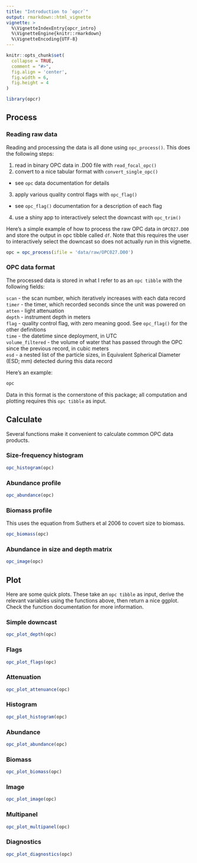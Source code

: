 ```yaml
---
title: "Introduction to `opcr`"
output: rmarkdown::html_vignette
vignette: >
  %\VignetteIndexEntry{opcr_intro}
  %\VignetteEngine{knitr::rmarkdown}
  %\VignetteEncoding{UTF-8}
---
```


```r
knitr::opts_chunk$set(
  collapse = TRUE,
  comment = "#>",
  fig.align = 'center',
  fig.width = 6, 
  fig.height = 4
)
```

```r
library(opcr)
```

## Process

### Reading raw data

Reading and processing the data is all done using `opc_process()`. This does the following steps:  

1. read in binary OPC data in .D00 file with `read_focal_opc()`
2. convert to a nice tabular format with `convert_single_opc()`
- see `opc` data documentation for details
3. apply various quality control flags with `opc_flag()`
- see `opc_flag()` documentation for a description of each flag
4. use a shiny app to interactively select the downcast with `opc_trim()`

Here's a simple example of how to process the raw OPC data in `OPC027.D00` and store the output in opc tibble called `df`. Note that this requires the user to interactively select the downcast so does not actually run in this vignette.
```r
opc = opc_process(ifile = 'data/raw/OPC027.D00')
```

### OPC data format

The processed data is stored in what I refer to as an `opc tibble` with the following fields:  

`scan` - the scan number, which iteratively increases with each data record  
`timer` - the timer, which recorded seconds since the unit was powered on  
`atten` - light attenuation  
`depth` - instrument depth in meters  
`flag` - quality control flag, with zero meaning good. See `opc_flag()` for the other definitions  
`time` - the datetime since deployment, in UTC  
`volume_filtered` - the volume of water that has passed through the OPC since the previous record, in cubic meters  
`esd` - a nested list of the particle sizes, in Equivalent Spherical Diameter (ESD; mm) detected during this data record  

Here's an example:  
```r
opc
```

Data in this format is the cornerstone of this package; all computation and plotting requires this `opc tibble` as input.

## Calculate

Several functions make it convenient to calculate common OPC data products.

### Size-frequency histogram

```r
opc_histogram(opc)
```

### Abundance profile

```r
opc_abundance(opc)
```

### Biomass profile

This uses the equation from Suthers et al 2006 to covert size to biomass.

```r
opc_biomass(opc)
```

### Abundance in size and depth matrix

```r
opc_image(opc)
```

## Plot

Here are some quick plots. These take an `opc tibble` as input, derive the relevant variables using the functions above, then return a nice ggplot. Check the function documentation for more information.

### Simple downcast

```r
opc_plot_depth(opc)
```

### Flags

```r
opc_plot_flags(opc)
```

### Attenuation

```r
opc_plot_attenuance(opc)
```

### Histogram

```r
opc_plot_histogram(opc)
```

### Abundance

```r
opc_plot_abundance(opc)
```

### Biomass

```r
opc_plot_biomass(opc)
```

### Image

```r
opc_plot_image(opc)
```

### Multipanel

```r
opc_plot_multipanel(opc)
```

### Diagnostics

```r
opc_plot_diagnostics(opc)
```

